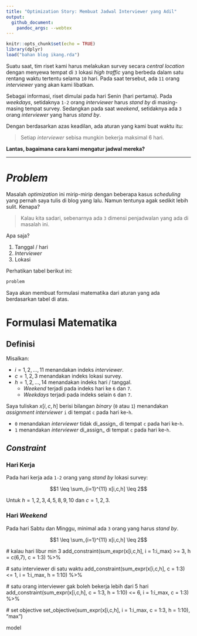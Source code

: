 ```yaml
---
title: "Optimization Story: Membuat Jadwal Interviewer yang Adil"
output: 
  github_document:
    pandoc_args: --webtex
---
```


```r
knitr::opts_chunk$set(echo = TRUE)
library(dplyr)
load("bahan blog ikang.rda")
```

Suatu saat, tim riset kami harus melakukan survey secara _central location_ dengan menyewa tempat di `3` lokasi _high traffic_ yang berbeda dalam satu rentang waktu tertentu selama `10` hari. Pada saat tersebut, ada `11` orang _interviewer_ yang akan kami libatkan.

Sebagai informasi, riset dimulai pada hari Senin (hari pertama). Pada _weekdays_, setidaknya `1-2` orang _interviewer_ harus _stand by_ di masing-masing tempat survey. Sedangkan pada saat _weekend_, setidaknya ada `3` orang _interviewer_ yang harus _stand by_. 

Dengan berdasarkan azas keadilan, ada aturan yang kami buat waktu itu:

> Setiap _interviewer_ sebisa mungkin bekerja maksimal 6 hari.

__Lantas, bagaimana cara kami mengatur jadwal mereka?__

---

# _Problem_

Masalah _optimization_ ini mirip-mirip dengan beberapa kasus _scheduling_ yang pernah saya tulis di blog yang lalu. Namun tentunya agak sedikit lebih sulit. Kenapa?

> Kalau kita sadari, sebenarnya ada `3` dimensi penjadwalan yang ada di masalah ini.

Apa saja?

1. Tanggal / hari
1. _Interviewer_
1. Lokasi

Perhatikan tabel berikut ini:

```r
problem
```

Saya akan membuat formulasi matematika dari aturan yang ada berdasarkan tabel di atas.

# Formulasi Matematika

## Definisi

Misalkan:

- $i = 1,2,...,11$ menandakan indeks _interviewer_.
- $c = 1,2,3$ menandakan indeks lokasi survey.
- $h = 1,2,...,14$ menandakan indeks hari / tanggal.
  - _Weekend_ terjadi pada indeks hari ke `6` dan `7`.
  - _Weekdays_ terjadi pada indeks selain `6` dan `7`.
 
 Saya tuliskan $x[i,c,h]$ berisi bilangan _binary_ (`0` atau `1`) menandakan _assignment interviewer _`i` di tempat `c` pada hari ke-`h`.
 
 - `0` menandakan _interviewer_ tidak di_assign_ di tempat `c` pada hari ke-`h`.
 - `1` menandakan _interviewer_ di_assign_ di tempat `c` pada hari ke-`h`.
 
## _Constraint_
 
### Hari Kerja
 
Pada hari kerja ada `1-2` orang yang _stand by_ lokasi survey:
 
$$1 \leq \sum_{i=1}^{11} x[i,c,h] \leq 2$$

Untuk $h=1,2,3,4,5,8,9,10$ dan $c=1,2,3$.

### Hari _Weekend_

Pada hari Sabtu dan Minggu, minimal ada `3` orang yang harus _stand by_.

$$1 \leq \sum_{i=1}^{11} x[i,c,h] \leq 2$$


  # kalau hari libur min 3
  add_constraint(sum_expr(x[i,c,h], i = 1:i_max) >= 3, h = c(6,7), c = 1:3) %>%

  # satu interviewer di satu waktu
  add_constraint(sum_expr(x[i,c,h], c = 1:3) <= 1, i = 1:i_max, h = 1:10) %>%

  # satu orang interviewer gak boleh bekerja lebih dari 5 hari
  add_constraint(sum_expr(x[i,c,h], c = 1:3, h = 1:10) <= 6, i = 1:i_max, c = 1:3) %>%

  # set objective
  set_objective(sum_expr(x[i,c,h],
                  i = 1:i_max,
                  c = 1:3,
                  h = 1:10),
                "max")

model
